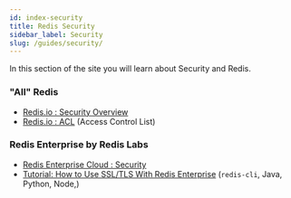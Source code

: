 ```yaml
---
id: index-security
title: Redis Security
sidebar_label: Security
slug: /guides/security/
---
```


In this section of the site you will learn about Security and Redis.


### "All" Redis

* [Redis.io : Security Overview](https://redis.io/topics/security)
* [Redis.io : ACL](https://redis.io/topics/acl) (Access Control List)

### Redis Enterprise by Redis Labs
* [Redis Enterprise Cloud : Security](https://docs.redislabs.com/latest/rc/security/)
* [Tutorial: How to Use SSL/TLS With Redis Enterprise](/guide/security/how-to-use-ssl-tls-with-redis-enterprise/) (`redis-cli`, Java, Python, Node,)

